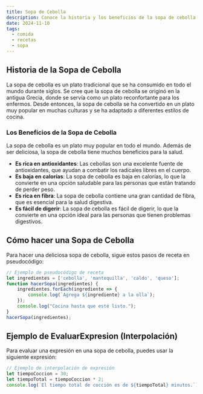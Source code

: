 ```yaml
---
title: Sopa de Cebolla
description: Conoce la historia y los beneficios de la sopa de cebolla, un plato tradicional en todo el mundo.
date: 2024-11-10
tags:
  - comida
  - recetas
  - sopa
---
```


## Historia de la Sopa de Cebolla

La sopa de cebolla es un plato tradicional que se ha consumido en todo el mundo durante siglos. Se cree que la sopa de cebolla 
se originó en la antigua Grecia, donde se servía como un plato reconfortante para los enfermos.
 Desde entonces, la sopa de cebolla se ha convertido en un plato muy popular en muchas culturas y se ha 
 adaptado a diferentes estilos de cocina.

### Los Beneficios de la Sopa de Cebolla

La sopa de cebolla es un plato muy popular en todo el mundo. Además de ser deliciosa, la sopa de cebolla tiene 
muchos beneficios para la salud.

- **Es rica en antioxidantes**: Las cebollas son una excelente fuente de antioxidantes, que ayudan a combatir los radicales libres en el cuerpo.
- **Es baja en calorías**: La sopa de cebolla es baja en calorías, lo que la convierte en una opción saludable para las personas que están tratando de perder peso.
- **Es rica en fibra**: La sopa de cebolla contiene una gran cantidad de fibra, que es esencial para la salud digestiva.
- **Es fácil de digerir**: La sopa de cebolla es fácil de digerir, lo que la convierte en una opción ideal para las personas que tienen problemas digestivos.

## Cómo hacer una Sopa de Cebolla

Para hacer una deliciosa sopa de cebolla, sigue estos pasos de receta en pseudocódigo:

```javascript
// Ejemplo de pseudocódigo de receta
let ingredientes = ['cebolla', 'mantequilla', 'caldo', 'queso'];
function hacerSopa(ingredientes) {
    ingredientes.forEach(ingrediente => {
        console.log(`Agrega ${ingrediente} a la olla`);
    });
    console.log("Cocina hasta que esté listo.");
}
hacerSopa(ingredientes);
```
## Ejemplo de EvaluarExpresion (Interpolación)

Para evaluar una expresión en una sopa de cebolla, puedes usar la siguiente expresión:

```javascript
// Ejemplo de interpolación de expresión
let tiempoCoccion = 30;
let tiempoTotal = tiempoCoccion * 2;
console.log(`El tiempo total de cocción es de ${tiempoTotal} minutos.`);
```
